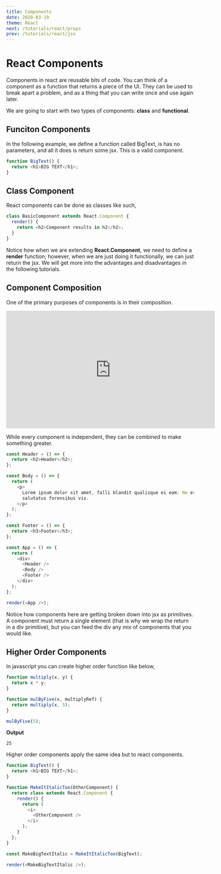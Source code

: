```yaml
---
title: Components
date: 2020-03-19
theme: React
next: /tutorials/react/props
prev: /tutorials/react/jsx
---
```



# React Components

Components in react are reusable bits of code. You can think of a component as a function that returns a piece of the UI.
They can be used to break apart a problem, and as a thing that you can write once and use again later.

We are going to start with two types of components: **class** and **functional**.

## Funciton Components

In the following example, we define a function called BigText, is has no parameters, and all it does is return some jsx.
This is a valid component.

```js live=true
function BigText() {
  return <h1>BIG TEXT</h1>;
}
```

## Class Component

React components can be done as classes like such,

```js live=true
class BasicComponent extends React.Component {
  render() {
    return <h2>Component results in h2</h2>;
  }
}
```

Notice how when we are extending **React.Component**, we need to define a **render** function; however, when we are just doing it functionally,
we can just return the jsx. We will get more into the advantages and disadvantages in the following tutorials.

## Component Composition

One of the primary purposes of components is in their composition.

<iframe
  width="560"
  height="315"
  src="https://www.youtube.com/embed/tZZv5Z2Iz_s"
  frameborder="0"
  allow="accelerometer; autoplay; encrypted-media; gyroscope; picture-in-picture"
  allowfullscreen
></iframe>

While every component is independent, they can be combined to make something greater.

```js live=true noInline=true
const Header = () => {
  return <h2>Header</h2>;
};

const Body = () => {
  return (
    <p>
      Lorem ipsum dolor sit amet, falli blandit qualisque ei eam. Ne erant
      salutatus forensibus vis.
    </p>
  );
};

const Footer = () => {
  return <h3>Footer</h3>;
};

const App = () => {
  return (
    <div>
      <Header />
      <Body />
      <Footer />
    </div>
  );
};

render(<App />);
```

Notice how components here are getting broken down into jsx as primitives. A component must return
a single element (that is why we wrap the return in a div primitive), but you can feed the div any mix
of components that you would like.

## Higher Order Components

In javascript you can create higher order function like below,

```js
function multiply(x, y) {
  return x * y;
}

function mulByFive(x, multiplyRef) {
  return multiply(x, 5);
}

mulByFive(5);
```

**Output**

```react
25
```

Higher order components apply the same idea but to react components.

```js live=true noInline=true
function BigText() {
  return <h1>BIG TEXT</h1>;
}

function MakeItItalicToo(OtherComponent) {
  return class extends React.Component {
    render() {
      return (
        <i>
          <OtherComponent />
        </i>
      );
    }
  };
}

const MakeBigTextItalic = MakeItItalicToo(BigText);

render(<MakeBigTextItalic />);
```

<Truefalse
  qs="In simple terms Components are like Javascript Functions."
  op1="True"
  op2="False"
  desc="Solution: True"
/>
<MCQ
  qs="Which is a false statement about Components?(There’s only one false statement)"
  op1="Components can be re-used"
  op2="Components are independent from each other"
  op3="Class Component may or may not have a render function"
  op4="The name is required to start with uppercase alphabet"
  desc="Solution: False : Class Component may or may not have a render function"
/>
<Threechoicemcq
  qs="Where do you initialize the properties of a component?"
  op1="Inside a render function"
  op2="Using any html tag"
  op3="Inside a constructor"
  desc="Solution: Inside a constructor"
/>
<MCQ
  qs="Which statement is false about Functional Components?"
  op1="Advised to be used more often due to it’s predictability"
  op2="They are stateless"
  op3="They output UI elements"
  op4="None"
  desc="Solution: None"
/>
<MCQ
  qs="Which statement is false about Class Components?"
  op1="There are no events associated"
  op2="They manage state "
  op3="They may contain other components( nested components)"
  op4="They may contain lifecycle methods"
  desc="Solution: False : There are no events associated"
/>
